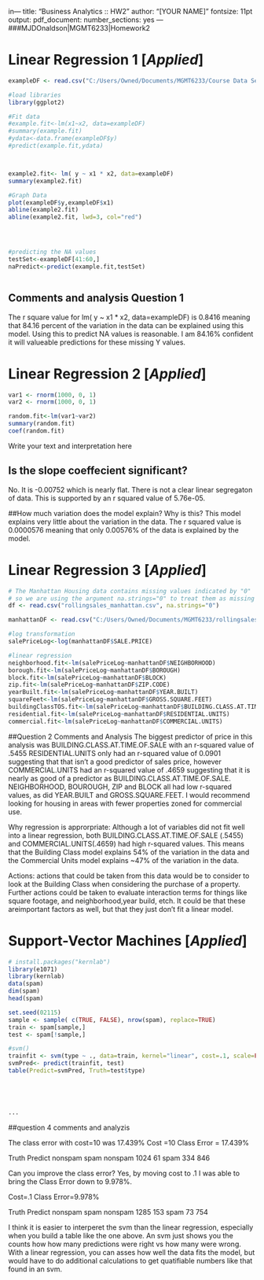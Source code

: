 in---
title: "Business Analytics :: HW2"
author: "[YOUR NAME]"
fontsize: 11pt
output:
  pdf_document: 
    number_sections: yes
---
###MJDOnaldson|MGMT6233|Homework2


# Linear Regression 1 [*Applied*]
```{r eval=FALSE}
exampleDF <- read.csv("C:/Users/Owned/Documents/MGMT6233/Course Data Sets/hw2_ex1.csv") #set for my wd

#load libraries
library(ggplot2)

#Fit data
#example.fit<-lm(x1~x2, data=exampleDF)
#summary(example.fit)
#ydata<-data.frame(exampleDF$y)
#predict(example.fit,ydata)



example2.fit<- lm( y ~ x1 * x2, data=exampleDF)
summary(example2.fit)

#Graph Data
plot(exampleDF$y,exampleDF$x1)
abline(example2.fit)    
abline(example2.fit, lwd=3, col="red") 




#predicting the NA values
testSet<-exampleDF[41:60,]
naPredict<-predict(example.fit,testSet)



```

## Comments and analysis Question 1
The r square value for lm( y ~ x1 * x2, data=exampleDF) is 0.8416 meaning that 84.16 percent of the variation in the data can be explained using this model.  Using this to predict NA values is reasonable. I am 84.16% confident it will valueable predictions for these missing Y values. 





# Linear Regression 2 [*Applied*]
```{r eval=FALSE}

var1 <- rnorm(1000, 0, 1)
var2 <- rnorm(1000, 0, 1)

random.fit<-lm(var1~var2)
summary(random.fit)
coef(random.fit)
```
Write your text and interpretation here

## Is the slope coeffecient significant?
No. It is -0.00752 which is nearly flat. There is not a clear linear segregaton of data. This is supported by an r squared value of 5.76e-05.

##How much variation does the model explain? Why is this? 
This model explains very little about the variation in the data.  The r squared value is 0.0000576 meaning that only 0.00576% of the data is explained by the model.


# Linear Regression 3 [*Applied*]
```{r eval=FALSE}
# The Manhattan Housing data contains missing values indicated by "0" 
# so we are using the argument na.strings="0" to treat them as missing values.
df <- read.csv("rollingsales_manhattan.csv", na.strings="0")

manhattanDF <- read.csv("C:/Users/Owned/Documents/MGMT6233/rollingsales_manhattan.csv", na.strings="0") #set for my wd

#log transformation
salePriceLog<-log(manhattanDF$SALE.PRICE)

#linear regression
neighborhood.fit<-lm(salePriceLog~manhattanDF$NEIGHBORHOOD)
borough.fit<-lm(salePriceLog~manhattanDF$BOROUGH)
block.fit<-lm(salePriceLog~manhattanDF$BLOCK)
zip.fit<-lm(salePriceLog~manhattanDF$ZIP.CODE)
yearBuilt.fit<-lm(salePriceLog~manhattanDF$YEAR.BUILT)
squareFeet<-lm(salePriceLog~manhattanDF$GROSS.SQUARE.FEET)
buildingClassTOS.fit<-lm(salePriceLog~manhattanDF$BUILDING.CLASS.AT.TIME.OF.SALE)
residential.fit<-lm(salePriceLog~manhattanDF$RESIDENTIAL.UNITS)
commercial.fit<-lm(salePriceLog~manhattanDF$COMMERCIAL.UNITS)

```

##Question 2 Comments and Analysis
The biggest predictor of price in this analysis was BUILDING.CLASS.AT.TIME.OF.SALE with an r-squared value of .5455  RESIDENTIAL.UNITS only had an r-squared value of 0.0901 suggesting that that isn't a
good predictor of sales price, however COMMERCIAL.UNITS had an r-squared value of .4659 suggesting that it is nearly as good of a predictor as BUILDING.CLASS.AT.TIME.OF.SALE. 
NEIGHBORHOOD, BOUROUGH, ZIP and BLOCK all had low r-squared values, as did YEAR.BUILT and GROSS.SQUARE.FEET. I would recommend looking for housing in areas with fewer properties zoned for
commercial use.

Why regression is approrpriate: Although a lot of variables did not fit well into a linear regression, both BUILDING.CLASS.AT.TIME.OF.SALE (.5455) and COMMERCIAL.UNITS(.4659) had high r-squared values. This means that the Building Class model explains 54% of the variation in the data and the Commercial Units model explains ~47% of the variation in the data.


Actions: actions that could be taken from this data would be to consider to look at the Building Class when considering the purchase of a property. Further actions could be taken to evaluate
interaction terms for things like square footage, and neighborhood,year build, etch. It could be that these areimportant factors as well, but that they just don't fit a linear model.

# Support-Vector Machines [*Applied*]
```{r eval=FALSE}
# install.packages("kernlab")
library(e1071)
library(kernlab)
data(spam)
dim(spam)
head(spam)

set.seed(02115)
sample <- sample( c(TRUE, FALSE), nrow(spam), replace=TRUE)
train <- spam[sample,]
test <- spam[!sample,]

#svm()
trainfit <- svm(type ~ ., data=train, kernel="linear", cost=.1, scale=FALSE)
svmPred<- predict(trainfit, test)
table(Predict=svmPred, Truth=test$type)





...

```

##question 4 comments and analyzis

The class error with cost=10 was 17.439%
Cost =10
Class Error = 17.439%

Truth
Predict   nonspam spam
  nonspam    1024   61
  spam        334  846
  

Can you improve the class error? Yes, by moving cost to .1 I was able to bring the Class Error down to 9.978%.

  Cost=.1
  Class Error=9.978%

Truth
Predict   nonspam spam
  nonspam    1285  153
  spam         73  754
  

I think it is easier to interperet the svm than the linear regression, especially when you build a table like the one above.  An svm just shows you the counts how how many predictions were right vs how many were wrong. With a linear regression, you can asses how well the data fits the model, but would have to do additional calculations to get quatifiable numbers like that found in an svm.
